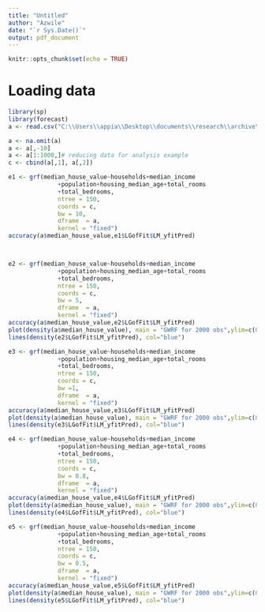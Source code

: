 ---
title: "Untitled"
author: "Azwile"
date: "`r Sys.Date()`"
output: pdf_document
---

```{r setup, include=FALSE}
knitr::opts_chunk$set(echo = TRUE)
```


# Loading data
```{r}
library(sp)
library(forecast)
a <- read.csv("C:\\Users\\appia\\Desktop\\documents\\research\\archive\\housing.csv")

a <- na.omit(a)
a <- a[,-10]
a <- a[1:1000,]# reducing data for analysis example
c <- cbind(a[,1], a[,2])
```



```{r}
e1 <- grf(median_house_value~households+median_income
              +population+housing_median_age+total_rooms
              +total_bedrooms,
              ntree = 150, 
              coords = c,
              bw = 10, 
              dframe  = a,
              kernel = "fixed")
accuracy(a$median_house_value,e1$LGofFit$LM_yfitPred)



e2 <- grf(median_house_value~households+median_income
              +population+housing_median_age+total_rooms
              +total_bedrooms,
              ntree = 150, 
              coords = c,
              bw = 5, 
              dframe  = a,
              kernel = "fixed")
accuracy(a$median_house_value,e2$LGofFit$LM_yfitPred)
plot(density(a$median_house_value), main = "GWRF for 2000 obs",ylim=c(0,0.000006))
lines(density(e2$LGofFit$LM_yfitPred), col="blue")

e3 <- grf(median_house_value~households+median_income
              +population+housing_median_age+total_rooms
              +total_bedrooms,
              ntree = 150, 
              coords = c,
              bw =1, 
              dframe  = a,
              kernel = "fixed")
accuracy(a$median_house_value,e3$LGofFit$LM_yfitPred)
plot(density(a$median_house_value), main = "GWRF for 2000 obs",ylim=c(0,0.000006))
lines(density(e3$LGofFit$LM_yfitPred), col="blue")

e4 <- grf(median_house_value~households+median_income
              +population+housing_median_age+total_rooms
              +total_bedrooms,
              ntree = 150, 
              coords = c,
              bw = 0.8, 
              dframe  = a,
              kernel = "fixed")
accuracy(a$median_house_value,e4$LGofFit$LM_yfitPred)
plot(density(a$median_house_value), main = "GWRF for 2000 obs",ylim=c(0,0.000006))
lines(density(e4$LGofFit$LM_yfitPred), col="blue")

e5 <- grf(median_house_value~households+median_income
              +population+housing_median_age+total_rooms
              +total_bedrooms,
              ntree = 150, 
              coords = c,
              bw = 0.5, 
              dframe  = a,
              kernel = "fixed")
accuracy(a$median_house_value,e5$LGofFit$LM_yfitPred)
plot(density(a$median_house_value), main = "GWRF for 2000 obs",ylim=c(0,0.000006))
lines(density(e5$LGofFit$LM_yfitPred), col="blue")

```






